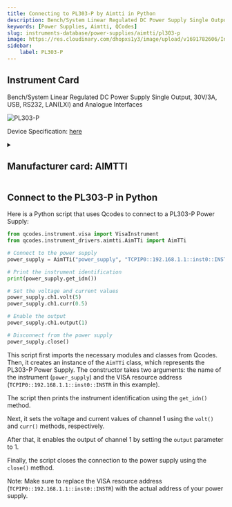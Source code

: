 ```yaml
---
title: Connecting to PL303-P by Aimtti in Python
description: Bench/System Linear Regulated DC Power Supply Single Output, 30V/3A, USB, RS232, LAN(LXI) and Analogue Interfaces
keywords: [Power Supplies, Aimtti, QCodes] 
slug: instruments-database/power-supplies/aimtti/pl303-p 
image: https://res.cloudinary.com/dhopxs1y3/image/upload/v1691782606/Instruments/Power%20Supplies/PL303-P/PL303-P.jpg
sidebar:
    label: PL303-P 
---
```



## Instrument Card

Bench/System Linear Regulated DC Power Supply Single Output, 30V/3A, USB, RS232, LAN(LXI) and Analogue Interfaces


![PL303-P](https://res.cloudinary.com/dhopxs1y3/image/upload/v1691782606/Instruments/Power%20Supplies/PL303-P/PL303-P.jpg)

Device Specification: [here](https://resources.aimtti.com/datasheets/AIM-PL+PL-P_series_DC_power_supplies_data_sheet-Iss5.pdf)

<details style={{ marginTop: "15px"}}>
<summary><h2 style={{display:'inline'}}>Manufacturer card: AIMTTI</h2></summary>

![AIMTTI](https://res.cloudinary.com/dhopxs1y3/image/upload/v1692125963/Instruments/Vendor%20Logos/Aimtti.png)

TTi (Thurlby Thandar Instruments) is a leading manufacturer of electronic test and measurement instruments. These products are sold throughout the world via carefully selected distributors and agents in each country. We are located in Huntingdon near to the famous university city of Cambridge, within one of the high technology areas of the United Kingdom.

- Headquarters: UK
- Yearly Revenue (millions, USD): 9000
- Vendor Website: [here](https://www.aimtti.com/)

</details>


<FeaturedInstrumentVideo category="POWER_SUPPLIES" />

## Connect to the PL303-P in Python





<Tabs>

<SectionsCard category="POWER_SUPPLIES" manufacturer="Aimtti"></SectionsCard>

<TabItem value="QCodes" label="QCodes">

Here is a Python script that uses Qcodes to connect to a PL303-P Power Supply:

```python
from qcodes.instrument.visa import VisaInstrument
from qcodes.instrument_drivers.aimtti.AimTTi import AimTTi

# Connect to the power supply
power_supply = AimTTi("power_supply", "TCPIP0::192.168.1.1::inst0::INSTR")

# Print the instrument identification
print(power_supply.get_idn())

# Set the voltage and current values
power_supply.ch1.volt(5)
power_supply.ch1.curr(0.5)

# Enable the output
power_supply.ch1.output(1)

# Disconnect from the power supply
power_supply.close()
```

This script first imports the necessary modules and classes from Qcodes. Then, it creates an instance of the `AimTTi` class, which represents the PL303-P Power Supply. The constructor takes two arguments: the name of the instrument (`power_supply`) and the VISA resource address (`TCPIP0::192.168.1.1::inst0::INSTR` in this example).

The script then prints the instrument identification using the `get_idn()` method.

Next, it sets the voltage and current values of channel 1 using the `volt()` and `curr()` methods, respectively.

After that, it enables the output of channel 1 by setting the `output` parameter to 1.

Finally, the script closes the connection to the power supply using the `close()` method.

Note: Make sure to replace the VISA resource address (`TCPIP0::192.168.1.1::inst0::INSTR`) with the actual address of your power supply.

</TabItem>
</Tabs>